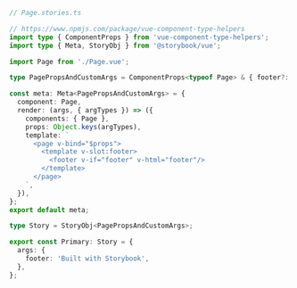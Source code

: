 ```ts
// Page.stories.ts

// https://www.npmjs.com/package/vue-component-type-helpers
import type { ComponentProps } from 'vue-component-type-helpers';
import type { Meta, StoryObj } from '@storybook/vue';

import Page from './Page.vue';

type PagePropsAndCustomArgs = ComponentProps<typeof Page> & { footer?: string };

const meta: Meta<PagePropsAndCustomArgs> = {
  component: Page,
  render: (args, { argTypes }) => ({
    components: { Page },
    props: Object.keys(argTypes),
    template: `
      <page v-bind="$props">
        <template v-slot:footer>
          <footer v-if="footer" v-html="footer"/>
        </template>
      </page>
    `,
  }),
};
export default meta;

type Story = StoryObj<PagePropsAndCustomArgs>;

export const Primary: Story = {
  args: {
    footer: 'Built with Storybook',
  },
};
```
